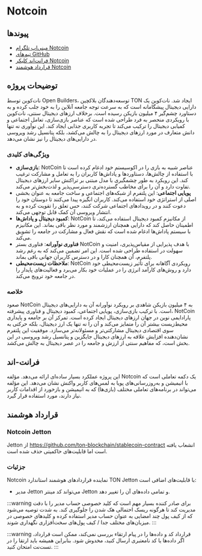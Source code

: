 # Notcoin

## پیوندها

- [مینی‌اپ تلگرام Notcoin](https://t.me/notcoin_bot/click)
- [تیم‌های GitHub](https://github.com/OpenBuilders)
- [فرانت‌اند کلیکر Notcoin](https://github.com/OpenBuilders/notcoin-clicker)
- [قرارداد هوشمند Notcoin](https://github.com/OpenBuilders/notcoin-contract)

## توضیحات پروژه

نات‌کوین توسط Open Builders، توسعه‌دهندگان بلاکچین TON ایجاد شد. نات‌کوین یک دارایی دیجیتال پیشگامانه است که به سرعت توجه جامعه آنلاین را به خود جلب کرده و به دستاورد چشم‌گیر ۴ میلیون بازیکن رسیده است. برخلاف ارزهای دیجیتال سنتی، نات‌کوین با رویکردی منحصر به فرد طراحی شده است که عناصر بازی‌سازی، تعامل اجتماعی و کمیابی دیجیتال را ترکیب می‌کند تا تجربه کاربری جذابی ایجاد کند. این نوآوری نه تنها دانش متعارف در مورد ارزهای دیجیتال را به چالش می‌کشد، بلکه پتانسیل رشد ویروسی در دارایی‌های دیجیتال را نیز نشان می‌دهد.

### ویژگی‌های کلیدی

- **بازی‌سازی**: NotCoin عناصر شبیه به بازی را در اکوسیستم خود ادغام کرده است تا با استفاده از چالش‌ها، دستاوردها و پاداش‌ها کاربران را به تعامل و مشارکت ترغیب کند. این رویکرد به طور چشمگیری با مدل مبتنی بر تراکنش سایر ارزهای دیجیتال تفاوت دارد و آن را برای مخاطب گسترده‌تری دسترسی‌پذیر و لذت‌بخش‌تر می‌کند.
- **پویایی اجتماعی**: این پلتفرم از شبکه‌های اجتماعی و ساخت جامعه به عنوان بخشی اصلی از استراتژی خود استفاده می‌کند. کاربران انگیزه پیدا می‌کنند تا دوستان خود را دعوت کنند و در رویدادهای اجتماعی شرکت کنند، حس تعلق را تقویت کرده و به انتشار ویروسی آن کمک قابل توجهی می‌کند.
- **کمبود دیجیتال و پاداش‌ها**: NotCoin از مکانیزم کمبود دیجیتال استفاده می‌کند، تا اطمینان حاصل کند که دارایی همچنان ارزشمند و مورد نظر باقی بماند. این مکانیزم با سیستم پاداش‌ها ادغام شده است که نقش فعال و مشارکت در جامعه را تشویق می‌کند.
- **فناوری نوآورانه**: فناوری بستر NotCoin با هدف پذیرایی از مقیاس‌پذیری، امنیت و سهولت در استفاده طراحی شده است. این امر تضمین می‌کند که به رغم رشد پلتفرم، آن همچنان کارا و در دسترس کاربران جهانی باقی بماند.
- **ملاحظات زیست‌محیطی**: NotCoin رویکردی آگاهانه برای تأثیر زیست‌محیطی خود دارد و روش‌های کارآمد انرژی را در عملیات خود بکار می‌برد و فعالیت‌های پایدار را در جامعه خود ترویج می‌کند.

### خلاصه

صعود NotCoin به ۴ میلیون بازیکن شاهدی بر رویکرد نوآورانه آن به دارایی‌های دیجیتال است. با ترکیب بازی‌سازی، پویایی اجتماعی، کمبود دیجیتال و فناوری پیشرفته، NotCoin پارادایمی نوین در جهان ارزهای دیجیتال ایجاد کرده است. تمرکز آن بر جامعه و پایداری محیط‌زیست بیشتر آن را متمایز می‌کند و آن را نه تنها یک ارز دیجیتال، بلکه حرکتی به سوی اقتصادی دیجیتال مشارکتی‌تر و مسئولانه‌تر می‌سازد. موفقیت این پلتفرم نشان‌دهنده افزایش علاقه به ارزهای دیجیتال جایگزین و پتانسیل رشد ویروسی در این بخش است، که مفاهیم سنتی از ارزش و جامعه را در عصر دیجیتال به چالش می‌کشد.

## فرانت-اند

این پروژه عملکرد بسیار ساده‌ای ارائه می‌دهد. مؤلفه Notcoin یک دکمه تعاملی است که با انیمیشن و به‌روزرسانی‌های پویا به لمس‌های کاربر واکنش نشان می‌دهد. این مؤلفه می‌تواند در برنامه‌های تعاملی مختلف (بازی‌ها) که به انیمیشن و بازخورد از اقدامات کاربر نیاز دارند، مورد استفاده قرار گیرد.

## قرارداد هوشمند

### Notcoin Jetton

Jetton از https://github.com/ton-blockchain/stablecoin-contract انشعاب یافته است اما قابلیت‌های حاکمیتی حذف شده است.

### جزئیات

Notcoin نماینده قراردادهای هوشمند استاندارد TON Jetton با قابلیت‌های اضافی است:

- مدیر Jetton می‌تواند کد مینتر Jetton و تمامی داده‌های آن را تغییر دهد.

:::warning
برای صادر کننده بسیار مهم است که کلید خصوصی حساب مدیر را با دقت مدیریت کند تا هرگونه ریسک احتمالی هک شدن را جلوگیری کند. به شدت توصیه می‌شود که از کیف پول چند امضایی به عنوان حساب مدیر استفاده کرده و کلیدهای خصوصی در میزبان‌های مختلف جدا / کیف پول‌های سخت‌افزاری نگهداری شوند.
:::

:::warning
قرارداد کد و داده‌ها را در پیام ارتقاء بررسی نمی‌کند، ممکن است قرارداد، اگر داده‌ها یا کد نامعتبری ارسال کنید، مخدوش شود. بنابراین همیشه باید ارتقا را در تست‌نت امتحان کنید.
:::
